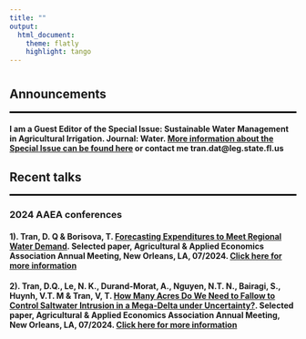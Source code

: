 ```yaml
---
title: ""
output: 
  html_document:
    theme: flatly
    highlight: tango
---
```


#
#
<!-- <link rel="stylesheet" href="style.css" type="text/css"> -->


<!-- <style> -->
<!-- body { -->
<!-- text-align: justify} -->
<!-- </style> -->


## **Announcements**
<hr style="border:1px solid black"> <!-- add black line -->
#### I am a Guest Editor of the Special Issue: Sustainable Water Management in Agricultural Irrigation. Journal: Water. [More information about the Special Issue can be found here](https://www.mdpi.com/journal/water/special_issues/JD60IDD43H) or contact me tran.dat@leg.state.fl.us



## **Recent talks**
<hr style="border:1px solid black"> <!-- add black line -->

### **2024 AAEA conferences**

#### 1). **Tran, D. Q** & Borisova, T. [Forecasting Expenditures to Meet Regional Water Demand](https://ageconsearch.umn.edu/record/343688/files/28291.pdf). Selected paper, Agricultural & Applied Economics Association Annual Meeting, New Orleans, LA, 07/2024. [Click here for more information](https://ageconsearch.umn.edu/record/343688/files/28291.pdf)

#### 2). **Tran, D.Q.**, Le, N. K., Durand-Morat, A., Nguyen, N.T. N., Bairagi, S., Huynh, V.T. M & Tran, V, T. [How Many Acres Do We Need to Fallow to Control Saltwater Intrusion in a Mega-Delta under Uncertainty?](https://ageconsearch.umn.edu/record/343689/files/28293.pdf). Selected paper, Agricultural & Applied Economics Association Annual Meeting, New Orleans, LA, 07/2024. [Click here for more information](https://ageconsearch.umn.edu/record/343689/files/28293.pdf)
